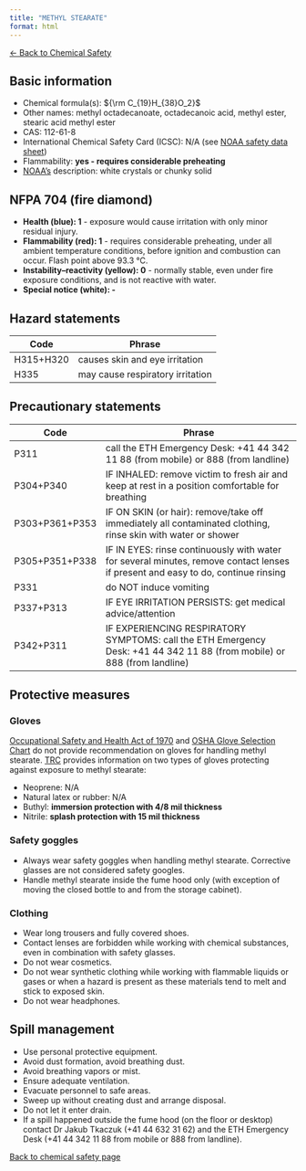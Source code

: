```yaml
---
title: "METHYL STEARATE"
format: html
---
```


[← Back to Chemical Safety](../chemical-safety.qmd)


## Basic information
- Chemical formula(s): ${\rm C_{19}H_{38}O_2}$
- Other names: methyl octadecanoate, octadecanoic acid, methyl ester, stearic acid methyl ester
- CAS: 112-61-8
- International Chemical Safety Card (ICSC): N/A (see [NOAA safety data sheet](https://cameochemicals.noaa.gov/chemical/20696))
 - Flammability: **yes - requires considerable preheating**
- [NOAA's](https://cameochemicals.noaa.gov/chemical/20696) description: white crystals or chunky solid

## NFPA 704 (fire diamond)
- **Health (blue): 1** - exposure would cause irritation with only minor residual injury.
- **Flammability (red): 1** - requires considerable preheating, under all ambient temperature conditions, before ignition and combustion can occur. Flash point above 93.3 °C.
- **Instability–reactivity (yellow): 0** - normally stable, even under fire exposure conditions, and is not reactive with water.
- **Special notice (white): -**

## Hazard statements
| Code      | Phrase                           |
| --------- | -------------------------------- |
| H315+H320 | causes skin and eye irritation   |
| H335      | may cause respiratory irritation |

## Precautionary statements
| Code           | Phrase                                                                                                                           |
| -------------- | -------------------------------------------------------------------------------------------------------------------------------- |
| P311           | call the ETH Emergency Desk: +41 44 342 11 88 (from mobile) or 888 (from landline)                                               |
| P304+P340      | IF INHALED: remove victim to fresh air and keep at rest in a position comfortable for breathing                                  |
| P303+P361+P353 | IF ON SKIN (or hair): remove/take off immediately all contaminated clothing, rinse skin with water or shower                     |
| P305+P351+P338 | IF IN EYES: rinse continuously with water for several minutes, remove contact lenses if present and easy to do, continue rinsing |
| P331           | do NOT induce vomiting                                                                                                           |
| P337+P313      | IF EYE IRRITATION PERSISTS: get medical advice/attention                                                                         |
| P342+P311      | IF EXPERIENCING RESPIRATORY SYMPTOMS: call the ETH Emergency Desk: +41 44 342 11 88 (from mobile) or 888 (from landline)         |

## Protective measures

### Gloves
[Occupational Safety and Health Act of 1970](https://www.osha.gov/sites/default/files/publications/osha3151.pdf) and [OSHA Glove Selection Chart](https://safety.fsu.edu/safety_manual/OSHA%20Glove%20Selection%20Chart.pdf) do not provide recommendation on gloves for handling methyl stearate. [TRC](https://www.trc-canada.com/prod-img/MSDS/M326690MSDS.pdf) provides information on two types of gloves protecting against exposure to methyl stearate:

- Neoprene: N/A
- Natural latex or rubber: N/A
- Buthyl: **immersion protection with 4/8 mil thickness**
- Nitrile: **splash protection with 15 mil thickness**

### Safety goggles
- Always wear safety goggles when handling methyl stearate. Corrective glasses are not considered safety googles.
- Handle methyl stearate inside the fume hood only (with exception of moving the closed bottle to and from the storage cabinet).

### Clothing
- Wear long trousers and fully covered shoes.
- Contact lenses are forbidden while working with chemical substances, even in combination with safety glasses.
- Do not wear cosmetics.
- Do not wear synthetic clothing while working with flammable liquids or gases or when a hazard is present as these materials tend to melt and stick to exposed skin.
- Do not wear headphones.

## Spill management
- Use personal protective equipment.
- Avoid dust formation, avoid breathing dust.
- Avoid breathing vapors or mist.
- Ensure adequate ventilation.
- Evacuate personnel to safe areas.
- Sweep up without creating dust and arrange disposal.
- Do not let it enter drain.
- If a spill happened outside the fume hood (on the floor or desktop) contact Dr Jakub Tkaczuk (+41 44 632 31 62) and the ETH Emergency Desk (+41 44 342 11 88 from mobile or 888 from landline).

[Back to chemical safety page](https://github.com/Global-Health-Engineering/group-safety/tree/main/02-chemical-safety)  
